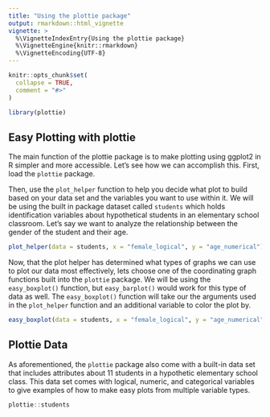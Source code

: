 ```yaml
---
title: "Using the plottie package"
output: rmarkdown::html_vignette
vignette: >
  %\VignetteIndexEntry{Using the plottie package}
  %\VignetteEngine{knitr::rmarkdown}
  %\VignetteEncoding{UTF-8}
---
```


```r
knitr::opts_chunk$set(
  collapse = TRUE,
  comment = "#>"
)
```

```r
library(plottie)
```

## Easy Plotting with plottie

The main function of the plottie package is to make plotting using ggplot2 in R simpler and more accessible. Let's see how we can accomplish this. First, load the `plottie` package.

Then, use the `plot_helper` function to help you decide what plot to build based on your data set and the variables you want to use within it. We will be using the built in package dataset called `students` which holds identification variables about hypothetical students in an elementary school classroom. Let's say we want to analyze the relationship between the gender of the student and their age.  

```r
plot_helper(data = students, x = "female_logical", y = "age_numerical")
```

Now, that the plot helper has determined what types of graphs we can use to plot our data most effectively, lets choose one of the coordinating graph functions built into the `plottie` package. We will be using the `easy_boxplot()` function, but `easy_barplot()` would work for this type of data as well. The `easy_boxplot()` function will take our the arguments used in the `plot_helper` function and an additional variable to color the plot by.

```r
easy_boxplot(data = students, x = "female_logical", y = "age_numerical", color = "favorite_class_categorical")
```

## Plottie Data
As aforementioned, the `plottie` package also come with a built-in data set that includes attributes about 11 students in a hypothetic elementary school class. This data set comes with logical, numeric, and categorical variables to give examples of how to make easy plots from multiple variable types.

```r
plottie::students
```




